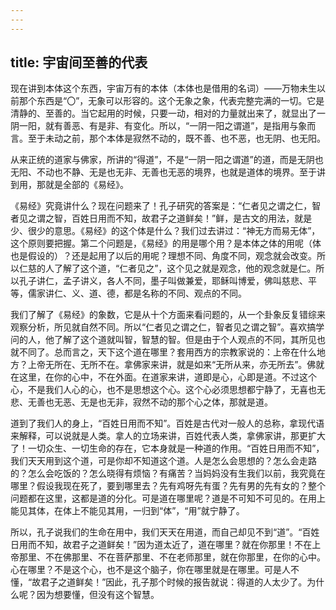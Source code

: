```yaml
---
---
---
```

title: 宇宙间至善的代表
---




现在讲到本体这个东西，宇宙万有的本体（本体也是借用的名词）——万物未生以前那个东西是“〇”，无象可以形容的。这个无象之象，代表完整完满的一切。它是清静的、至善的。当它起用的时候，只要一动，相对的力量就出来了，就显出了一阴一阳，就有善恶、有是非、有变化。所以，“一阴一阳之谓道”，是指用与象而言。至于未动之前，那个本体是寂然不动的，既不善、也不恶，也无阴、也无阳。

从来正统的道家与佛家，所讲的“得道”，不是“一阴一阳之谓道”的道，而是无阴也无阳、不动也不静、无是也无非、无善也无恶的境界，也就是道体的境界。至于讲到用，那就是全部的《易经》。

《易经》究竟讲什么？现在问题来了！孔子研究的答案是：“仁者见之谓之仁，智者见之谓之智，百姓日用而不知，故君子之道鲜矣！”鲜，是古文的用法，就是少、很少的意思。《易经》的这个体是什么？我们过去讲过：“神无方而易无体”，这个原则要把握。第二个问题是，《易经》的用是哪个用？是本体之体的用呢（体也是假设的）？还是起用了以后的用呢？理想不同、角度不同，观念就会改变。所以仁慈的人了解了这个道，“仁者见之”，这个见之就是观念，他的观念就是仁。所以孔子讲仁，孟子讲义，各人不同，墨子叫做兼爱，耶稣叫博爱，佛叫慈悲、平等，儒家讲仁、义、道、德，都是名称的不同、观点的不同。

我们了解了《易经》的象数，它是从十个方面来看问题的，从一个卦象反复错综来观察分析，所见就自然不同。所以“仁者见之谓之仁，智者见之谓之智”。喜欢搞学问的人，他了解了这个道就叫智，智慧的智。但是由于个人观点的不同，其所见也就不同了。总而言之，天下这个道在哪里？套用西方的宗教家说的：上帝在什么地方？上帝无所在、无所不在。拿佛家来讲，就是如来“无所从来，亦无所去”。佛就在这里，在你的心中，不在外面。在道家来讲，道即是心，心即是道。不过这个心，不是我们人心的心，也不是思想这个心。这个心必须思想都宁静了，无喜也无悲、无善也无恶、无是也无非，寂然不动的那个心之体，那就是道。

道到了我们人的身上，“百姓日用而不知”。百姓是古代对一般人的总称，拿现代语来解释，可以说就是人类。拿人的立场来讲，百姓代表人类，拿佛家讲，那更扩大了！一切众生、一切生命的存在，它本身就是一种道的作用。“百姓日用而不知”，我们天天用到这个道，可是你却不知道这个道。人是怎么会思想的？怎么会走路的？怎么会吃饭的？怎么晓得有烦恼？有痛苦？当妈妈没有生我们以前，我究竟在哪里？假设我现在死了，要到哪里去？先有鸡呀先有蛋？先有男的先有女的？整个问题都在这里，这都是道的分化。可是道在哪里呢？道是不可知不可见的。在用上能见其体，在体上不能见其用，一归到“体”，“用”就宁静了。

所以，孔子说我们的生命在用中，我们天天在用道，而自己却见不到“道”。“百姓日用而不知，故君子之道鲜矣！”因为道太近了，道在哪里？就在你那里！不在上帝那里、不在佛那里、不在菩萨那里、不在老师那里，就在你那里，在你的心中。心在哪里？不是这个心，也不是这个脑子，你在哪里就是在哪里。可是人不懂，“故君子之道鲜矣！”因此，孔子那个时候的报告就说：得道的人太少了。为什么呢？因为想要懂，但没有这个智慧。